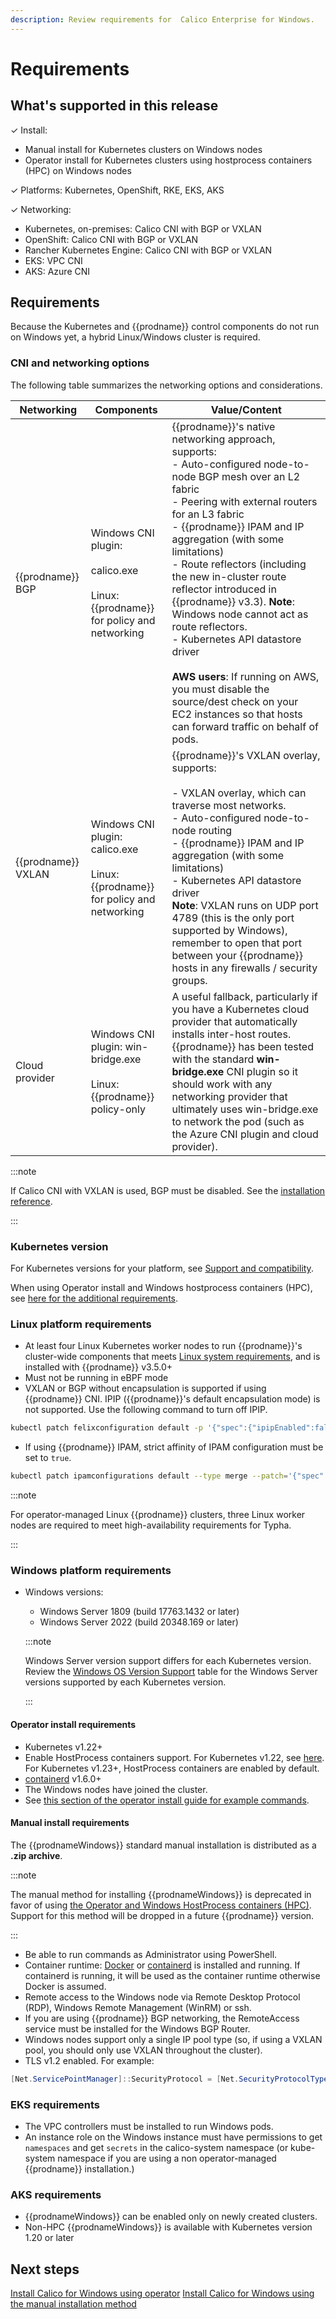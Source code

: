 ```yaml
---
description: Review requirements for  Calico Enterprise for Windows.
---
```


# Requirements

## What's supported in this release

✓ Install:
- Manual install for Kubernetes clusters on Windows nodes
- Operator install for Kubernetes clusters using hostprocess containers (HPC) on Windows nodes

✓ Platforms: Kubernetes, OpenShift, RKE, EKS, AKS

✓ Networking:

- Kubernetes, on-premises: Calico CNI with BGP or VXLAN
- OpenShift: Calico CNI with BGP or VXLAN
- Rancher Kubernetes Engine: Calico CNI with BGP or VXLAN
- EKS: VPC CNI
- AKS: Azure CNI

## Requirements

Because the Kubernetes and {{prodname}} control components do not run on Windows yet, a hybrid Linux/Windows cluster is required.

### CNI and networking options

The following table summarizes the networking options and considerations.

| Networking         | Components                                                                                  | **Value/Content**                                                                                                                                                                                                                                                                                                                                                                                                                                                                                                                                                                                            |
| ------------------ | ------------------------------------------------------------------------------------------- | ------------------------------------------------------------------------------------------------------------------------------------------------------------------------------------------------------------------------------------------------------------------------------------------------------------------------------------------------------------------------------------------------------------------------------------------------------------------------------------------------------------------------------------------------------------------------------------------------------------ |
| {{prodname}} BGP   | Windows CNI plugin:<br /><br />calico.exe<br /><br />Linux: {{prodname}} for policy and networking      | {{prodname}}'s native networking approach, supports:<br/>- Auto-configured node-to-node BGP mesh over an L2 fabric<br/>- Peering with external routers for an L3 fabric<br/>- {{prodname}} IPAM and IP aggregation (with some limitations)<br/>- Route reflectors (including the new in-cluster route reflector introduced in {{prodname}} v3.3). **Note**: Windows node cannot act as route reflectors.<br/>- Kubernetes API datastore driver<br/><br />**AWS users**: If running on AWS, you must disable the source/dest check on your EC2 instances so that hosts can forward traffic on behalf of pods. |
| {{prodname}} VXLAN | Windows CNI plugin:<br/>calico.exe<br /><br />Linux: {{prodname}} for policy and networking | {{prodname}}'s VXLAN overlay, supports:<br/><br />- VXLAN overlay, which can traverse most networks.<br/>- Auto-configured node-to-node routing<br/>- {{prodname}} IPAM and IP aggregation (with some limitations)<br/>- Kubernetes API datastore driver<br/>**Note**: VXLAN runs on UDP port 4789 (this is the only port supported by Windows), remember to open that port between your {{prodname}} hosts in any firewalls / security groups.                                                                                                                                                              |
| Cloud provider     | Windows CNI plugin: win-bridge.exe<br /><br />Linux: {{prodname}} policy-only               | A useful fallback, particularly if you have a Kubernetes cloud provider that automatically installs inter-host routes. {{prodname}} has been tested with the standard **win-bridge.exe** CNI plugin so it should work with any networking provider that ultimately uses win-bridge.exe to network the pod (such as the Azure CNI plugin and cloud provider).                                                                                                                                                                                                                                                 |

:::note

If Calico CNI with VXLAN is used, BGP must be disabled. See the [installation reference](../../../reference/installation/api.mdx#operator.tigera.io/v1.BGPOption).

:::

### Kubernetes version

For Kubernetes versions for your platform, see [Support and compatibility](../../compatibility.mdx).

When using Operator install and Windows hostprocess containers (HPC), see [here for the additional requirements](operator.mdx#hpc-requirements).

### Linux platform requirements

- At least four Linux Kubernetes worker nodes to run {{prodname}}'s cluster-wide components that meets [Linux system requirements](../requirements.mdx), and is installed with {{prodname}} v3.5.0+
- Must not be running in eBPF mode
- VXLAN or BGP without encapsulation is supported if using {{prodname}} CNI. IPIP ({{prodname}}'s default encapsulation mode) is not supported. Use the following command to turn off IPIP.

```bash
kubectl patch felixconfiguration default -p '{"spec":{"ipipEnabled":false}}'
```

- If using {{prodname}} IPAM, strict affinity of IPAM configuration must be set to `true`.

```bash
kubectl patch ipamconfigurations default --type merge --patch='{"spec": {"strictAffinity": true}}'
```

:::note

For operator-managed Linux {{prodname}} clusters, three Linux worker nodes are required to meet high-availability requirements for Typha.

:::

### Windows platform requirements

- Windows versions:

  - Windows Server 1809 (build 17763.1432 or later)
  - Windows Server 2022 (build 20348.169 or later)

  :::note

  Windows Server version support differs for each Kubernetes version. Review the [Windows OS Version Support](https://kubernetes.io/docs/setup/production-environment/windows/intro-windows-in-kubernetes/#windows-os-version-support) table for the Windows Server versions supported by each Kubernetes version.

  :::

#### Operator install requirements

- Kubernetes v1.22+
- Enable HostProcess containers support. For Kubernetes v1.22, see [here](https://kubernetes.io/docs/tasks/configure-pod-container/create-hostprocess-pod/#before-you-begin). For Kubernetes v1.23+, HostProcess containers are enabled by default.
- [containerd](https://kubernetes.io/docs/setup/production-environment/container-runtimes/#containerd) v1.6.0+
- The Windows nodes have joined the cluster.
- See [this section of the operator install guide for example commands](operator.mdx#hpc-requirements).

#### Manual install requirements

The {{prodnameWindows}} standard manual installation is distributed as a **.zip archive**.

:::note

The manual method for installing {{prodnameWindows}} is deprecated in favor of using [the Operator and Windows HostProcess containers (HPC)](operator.mdx#install-{{prodnamedashWindows}}-using-the-operator). Support for this method will be dropped in a future {{prodname}} version.

:::

- Be able to run commands as Administrator using PowerShell.
- Container runtime: [Docker](https://docs.microsoft.com/en-us/virtualization/windowscontainers/quick-start/set-up-environment?tabs=Windows-Server) or [containerd](https://kubernetes.io/docs/setup/production-environment/container-runtimes/#containerd) is installed and running. If containerd is running, it will be used as the container runtime otherwise Docker is assumed.
- Remote access to the Windows node via Remote Desktop Protocol (RDP), Windows Remote Management (WinRM) or ssh.
- If you are using {{prodname}} BGP networking, the RemoteAccess service must be installed for the Windows BGP Router.
- Windows nodes support only a single IP pool type (so, if using a VXLAN pool, you should only use VXLAN throughout the cluster).
- TLS v1.2 enabled. For example:

```powershell
[Net.ServicePointManager]::SecurityProtocol = [Net.SecurityProtocolType]::Tls12
```

### EKS requirements

- The VPC controllers must be installed to run Windows pods.
- An instance role on the Windows instance must have permissions to get `namespaces` and get `secrets` in the calico-system namespace (or kube-system namespace if you are using a non operator-managed {{prodname}} installation.)

### AKS requirements

- {{prodnameWindows}} can be enabled only on newly created clusters.
- Non-HPC {{prodnameWindows}} is available with Kubernetes version 1.20 or later

## Next steps

[Install Calico for Windows using operator](operator.mdx)
[Install Calico for Windows using the manual installation method](manual-install/standard.mdx)
